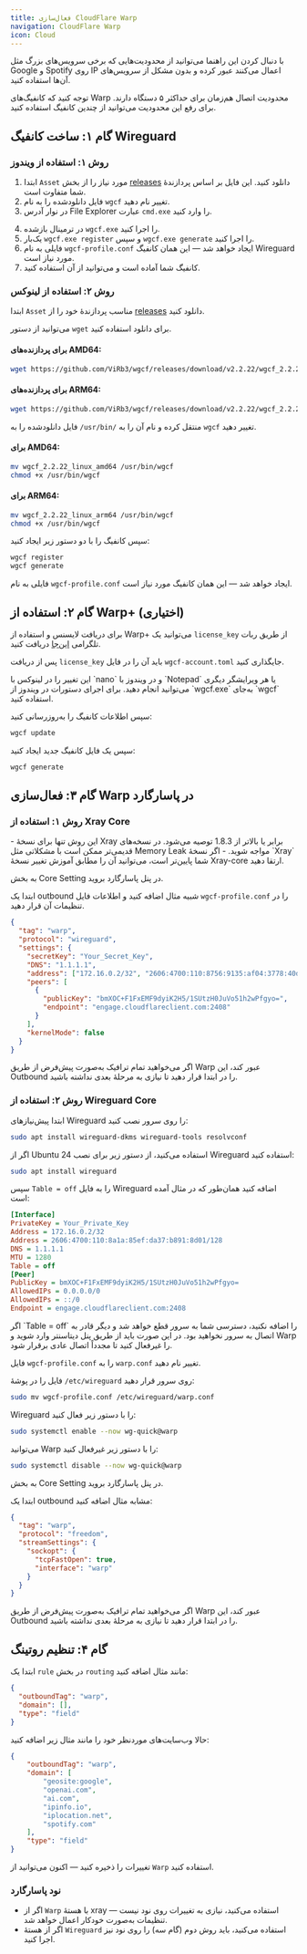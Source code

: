 ```yaml
---
title: فعال‌سازی CloudFlare Warp
navigation: CloudFlare Warp
icon: Cloud
---
```


با دنبال کردن این راهنما می‌توانید از محدودیت‌هایی که برخی سرویس‌های بزرگ مثل Google و Spotify روی IP اعمال می‌کنند عبور کرده و بدون مشکل از سرویس‌های آن‌ها استفاده کنید.

<Callout type="warn">
توجه کنید که کانفیگ‌های Warp محدودیت اتصال هم‌زمان برای حداکثر ۵ دستگاه دارند. برای رفع این محدودیت می‌توانید از چندین کانفیگ استفاده کنید.
</Callout>

## گام ۱: ساخت کانفیگ Wireguard

### روش ۱: استفاده از ویندوز

1. ابتدا `Asset` مورد نیاز را از بخش [releases](https://github.com/ViRb3/wgcf/releases) دانلود کنید. این فایل بر اساس پردازندهٔ شما متفاوت است.
2. فایل دانلودشده را به نام `wgcf` تغییر نام دهید.
3. در نوار آدرس File Explorer عبارت `cmd.exe` را وارد کنید.

<ImageZoom
  src="/images/learn/warp-cmd-terminal.png"
  alt="باز کردن ترمینال در File Explorer"
  width={800}
  height={400}
/>

4. در ترمینال بازشده `wgcf.exe` را اجرا کنید.
5. یک‌بار `wgcf.exe register` و سپس `wgcf.exe generate` را اجرا کنید.
6. فایلی به نام `wgcf-profile.conf` ایجاد خواهد شد — این همان کانفیگ Wireguard مورد نیاز است.
7. کانفیگ شما آماده است و می‌توانید از آن استفاده کنید.

### روش ۲: استفاده از لینوکس

ابتدا `Asset` مناسب پردازندهٔ خود را از [releases](https://github.com/ViRb3/wgcf/releases) دانلود کنید.

می‌توانید از دستور `wget` برای دانلود استفاده کنید.

#### برای پردازنده‌های AMD64:

```bash
wget https://github.com/ViRb3/wgcf/releases/download/v2.2.22/wgcf_2.2.22_linux_amd64
```

#### برای پردازنده‌های ARM64:

```bash
wget https://github.com/ViRb3/wgcf/releases/download/v2.2.22/wgcf_2.2.22_linux_arm64
```

فایل دانلودشده را به `/usr/bin/` منتقل کرده و نام آن را به `wgcf` تغییر دهید.

#### برای AMD64:

```bash
mv wgcf_2.2.22_linux_amd64 /usr/bin/wgcf
chmod +x /usr/bin/wgcf
```

#### برای ARM64:

```bash
mv wgcf_2.2.22_linux_arm64 /usr/bin/wgcf
chmod +x /usr/bin/wgcf
```

سپس کانفیگ را با دو دستور زیر ایجاد کنید:

```bash
wgcf register
wgcf generate
```

فایلی به نام `wgcf-profile.conf` ایجاد خواهد شد — این همان کانفیگ مورد نیاز است.

## گام ۲: استفاده از Warp+ (اختیاری)

برای دریافت لایسنس و استفاده از Warp+ می‌توانید یک `license_key` از طریق ربات تلگرامی [این‌جا](https://t.me/generatewarpplusbot) دریافت کنید.

پس از دریافت `license_key` باید آن را در فایل `wgcf-account.toml` جایگذاری کنید.

<Callout type="info">
این تغییر را در لینوکس با `nano` و در ویندوز با `Notepad` یا هر ویرایشگر دیگری می‌توانید انجام دهید.
</Callout>

<Callout type="info" title="Windows">
برای اجرای دستورات در ویندوز از `wgcf.exe` به‌جای `wgcf` استفاده کنید.
</Callout>

سپس اطلاعات کانفیگ را به‌روزرسانی کنید:

```bash
wgcf update
```

سپس یک فایل کانفیگ جدید ایجاد کنید:

```bash
wgcf generate
```

## گام ۳: فعال‌سازی Warp در پاسارگارد

### روش ۱: استفاده از Xray Core

<Callout type="warn">
- این روش تنها برای نسخهٔ Xray برابر یا بالاتر از 1.8.3 توصیه می‌شود. در نسخه‌های قدیمی‌تر ممکن است با مشکلاتی مثل Memory Leak مواجه شوید.
- اگر نسخهٔ `Xray` شما پایین‌تر است، می‌توانید آن را مطابق آموزش تغییر نسخهٔ Xray-core ارتقا دهید.
</Callout>

به بخش Core Setting در پنل پاسارگارد بروید.

ابتدا یک outbound شبیه مثال اضافه کنید و اطلاعات فایل `wgcf-profile.conf` را در تنظیمات آن قرار دهید.

```json
{
  "tag": "warp",
  "protocol": "wireguard",
  "settings": {
    "secretKey": "Your_Secret_Key",
    "DNS": "1.1.1.1",
    "address": ["172.16.0.2/32", "2606:4700:110:8756:9135:af04:3778:40d9/128"],
    "peers": [
      {
        "publicKey": "bmXOC+F1FxEMF9dyiK2H5/1SUtzH0JuVo51h2wPfgyo=",
        "endpoint": "engage.cloudflareclient.com:2408"
      }
    ],
    "kernelMode": false
  }
}
```

<Callout type="info">
اگر می‌خواهید تمام ترافیک به‌صورت پیش‌فرض از طریق Warp عبور کند، این Outbound را در ابتدا قرار دهید تا نیازی به مرحلهٔ بعدی نداشته باشید.
</Callout>

### روش ۲: استفاده از Wireguard Core

ابتدا پیش‌نیازهای Wireguard را روی سرور نصب کنید:

```bash
sudo apt install wireguard-dkms wireguard-tools resolvconf
```

اگر از Ubuntu 24 استفاده می‌کنید، از دستور زیر برای نصب Wireguard استفاده کنید:

```bash
sudo apt install wireguard
```

سپس `Table = off` را به فایل Wireguard اضافه کنید همان‌طور که در مثال آمده است:

```ini
[Interface]
PrivateKey = Your_Private_Key
Address = 172.16.0.2/32
Address = 2606:4700:110:8a1a:85ef:da37:b891:8d01/128
DNS = 1.1.1.1
MTU = 1280
Table = off
[Peer]
PublicKey = bmXOC+F1FxEMF9dyiK2H5/1SUtzH0JuVo51h2wPfgyo=
AllowedIPs = 0.0.0.0/0
AllowedIPs = ::/0
Endpoint = engage.cloudflareclient.com:2408
```

<Callout type="warn">
اگر `Table = off` را اضافه نکنید، دسترسی شما به سرور قطع خواهد شد و دیگر قادر به اتصال به سرور نخواهید بود. در این صورت باید از طریق پنل دیتاسنتر وارد شوید و Warp را غیرفعال کنید تا مجدداً اتصال عادی برقرار شود.
</Callout>

فایل `wgcf-profile.conf` را به `warp.conf` تغییر نام دهید.

فایل را در پوشهٔ `/etc/wireguard` روی سرور قرار دهید:

```bash
sudo mv wgcf-profile.conf /etc/wireguard/warp.conf
```

Wireguard را با دستور زیر فعال کنید:

```bash
sudo systemctl enable --now wg-quick@warp
```

می‌توانید Warp را با دستور زیر غیرفعال کنید:

```bash
sudo systemctl disable --now wg-quick@warp
```

به بخش Core Setting در پنل پاسارگارد بروید.

ابتدا یک outbound مشابه مثال اضافه کنید:

```json
{
  "tag": "warp",
  "protocol": "freedom",
  "streamSettings": {
    "sockopt": {
      "tcpFastOpen": true,
      "interface": "warp"
    }
  }
}
```

<Callout type="info">
اگر می‌خواهید تمام ترافیک به‌صورت پیش‌فرض از طریق Warp عبور کند، این Outbound را در ابتدا قرار دهید تا نیازی به مرحلهٔ بعدی نداشته باشید.
</Callout>

## گام ۴: تنظیم روتینگ

ابتدا یک `rule` در بخش `routing` مانند مثال اضافه کنید:

```json
{
  "outboundTag": "warp",
  "domain": [],
  "type": "field"
}
```

حالا وب‌سایت‌های موردنظر خود را مانند مثال زیر اضافه کنید:

```json
{
    "outboundTag": "warp",
    "domain": [
        "geosite:google",
        "openai.com",
        "ai.com",
        "ipinfo.io",
        "iplocation.net",
        "spotify.com"
    ],
    "type": "field"
}
```

تغییرات را ذخیره کنید — اکنون می‌توانید از `Warp` استفاده کنید.

### نود پاسارگارد

- اگر از `Warp` با هستهٔ xray استفاده می‌کنید، نیازی به تغییرات روی نود نیست — تنظیمات به‌صورت خودکار اعمال خواهد شد.
- اگر از هستهٔ `Wireguard` استفاده می‌کنید، باید روش دوم (گام سه) را روی نود نیز اجرا کنید.
